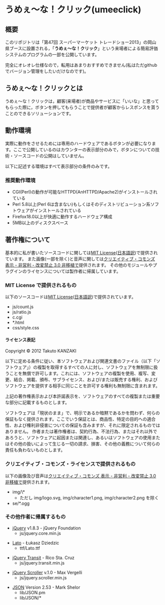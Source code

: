 = うめぇ～な！クリック(umeeclick) =
== 概要 ==
このリポジトリは「第47回 スーパーマーケット トレードショー2013」の岡山県ブースに設置される，「'''うめぇ～な！クリック'''」という来場者による簡易評価システムのプログラムの一部を公開しています。

完全にオレオレ仕様なので，転用はあまりおすすめできません(私はただgithubでバージョン管理をしたいだけなのです)。

== うめぇ～な！クリックとは ==
うめぇ～な！クリックは，顧客(来場者)が商品やサービスに「いいな」と思ってもらった際に，ボタンを押してもらうことで提供者が顧客からレスポンスを貰うことのできるソリューションです。


== 動作環境 ==
実際に動作をさせるためには専用のハードウェアであるボタンが必要になります。ここで公開しているのはカウンターの表示部分のみで，ボタンについての技術・ソースコードの公開はしていません。

以下に記述する環境はすべて表示部分の条件のみです。

=== 推奨動作環境 ===
* CGI(Perl)の動作が可能なHTTPD(AnHTTPD/Apache2)がインストールされている
* Perl 5.8以上(Perl 6は含まない)もしくはそのディストリビューション系ソフトウェアがインストールされている
* Firefox18.0以上が快適に動作するハードウェア構成
* 5MB以上のディスクスペース


== 著作権について ==
基本的に私が書いたソースコードに関しては[[http://opensource.org/licenses/mit-license.php|MIT License]]([[http://sourceforge.jp/projects/opensource/wiki/licenses%2FMIT_license|日本語訳]])で提供されています。
また画像(一部を除く)と音声に関しては[[http://creativecommons.org/licenses/by-nc-nd/3.0/deed.ja/|クリエイティブ・コモンズ 表示 - 非営利 - 改変禁止 3.0 非移植]]で提供されます。
その他のモジュールやプラグインのライセンスについては製作者に帰属しています。

=== MIT License で提供されるもの ===
以下のソースコードは[[http://opensource.org/licenses/mit-license.php|MIT License]]([[http://sourceforge.jp/projects/opensource/wiki/licenses%2FMIT_license|日本語訳]])で提供されています。
* js/count.js
* js/ratio.js
* c.cgi
* *.html
* css/style.css

==== ライセンス表記 ====
Copyright &copy; 2012 Takuto KANZAKI

以下に定める条件に従い、本ソフトウェアおよび関連文書のファイル（以下「ソフトウェア」）の複製を取得するすべての人に対し、ソフトウェアを無制限に扱うことを無償で許可します。これには、ソフトウェアの複製を使用、複写、変更、結合、掲載、頒布、サブライセンス、および/または販売する権利、およびソフトウェアを提供する相手に同じことを許可する権利も無制限に含まれます。

上記の著作権表示および本許諾表示を、ソフトウェアのすべての複製または重要な部分に記載するものとします。

ソフトウェアは「現状のまま」で、明示であるか暗黙であるかを問わず、何らの保証もなく提供されます。ここでいう保証とは、商品性、特定の目的への適合性、および権利非侵害についての保証も含みますが、それに限定されるものではありません。 作者または著作権者は、契約行為、不法行為、またはそれ以外であろうと、ソフトウェアに起因または関連し、あるいはソフトウェアの使用またはその他の扱いによって生じる一切の請求、損害、その他の義務について何らの責任も負わないものとします。 

=== クリエイティブ・コモンズ・ライセンスで提供されるもの ===
以下の画像及び音声は[[http://creativecommons.org/licenses/by-nc-nd/3.0/deed.ja|クリエイティブ・コモンズ 表示 - 非営利 - 改変禁止 3.0 非移植]]で提供されます。
* img/\*
** ただし img/logo.svg, img/character1.png, img/character2.png を除く
* se/*.ogg

=== その他作者に帰属するもの ===
* [[http://jquery.org/|jQuery]]  v1.8.3 - jQuery Foundation
** js/jquery.core.min.js

* [[http://www.google.com/webfonts/specimen/Lato| Lato]]  - Łukasz Dziedzic
** ttf/Lato.ttf

* [[http://ricostacruz.com/jquery.transit/|jQuery Transit]]  - Rico Sta. Cruz
** js/jquery.transit.min.js

* [[http://www.maxvergelli.com/jquery-scroller/|jQuery Scroller]]  v.1.0 - Max Vergelli
** js/jquery.scroller.min.js	

* [[http://search.cpan.org/dist/JSON-2.53/|JSON]]  Version 2.53 - Mark Shelor
** lib/JSON.pm
** lib/JSON/*
